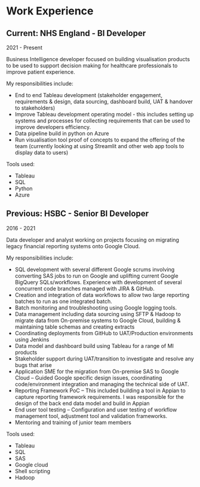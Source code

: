# Work Experience

## Current: NHS England - BI Developer
2021 - Present

Business Intelligence developer focused on building visualisation products to be used to support
decision making for healthcare professionals to improve patient experience.

My responsibilities include:

* End to end Tableau development (stakeholder engagement, requirements & design, data sourcing, dashboard build, UAT & handover to stakeholders)
* Improve Tableau development operating model - this includes setting up systems and processes for collecting requirements that can be used to improve developers efficiency.
* Data pipeline build in python on Azure
* Run visualisation tool proof of concepts to expand the offering of the team (currently looking at using Streamlit and other web app tools to display data to users)

Tools used:

- Tableau
- SQL
- Python
- Azure

## Previous: HSBC - Senior BI Developer
2016 - 2021

Data developer and analyst working on projects focusing on migrating legacy financial reporting systems onto Google Cloud.

My responsibilities include:

- SQL development with several different Google scrums involving converting SAS jobs to run on Google and uplifting current Google BigQuery SQLs/workflows. Experience with development of several concurrent code branches managed with JIRA & GitHub.
- Creation and integration of data workflows to allow two large reporting batches to run as one integrated batch.
- Batch monitoring and troubleshooting using Google logging tools.
- Data management including data sourcing using SFTP & Hadoop to migrate data from On-premise systems to Google Cloud, building & maintaining table schemas and creating extracts
- Coordinating deployments from GitHub to UAT/Production environments using Jenkins
- Data model and dashboard build using Tableau for a range of MI products
- Stakeholder support during UAT/transition to investigate and resolve any bugs that arise
- Application SME for the migration from On-premise SAS to Google Cloud – Guided Google specific design issues, coordinating code/environment integration and managing the technical side of UAT.
- Reporting Framework PoC – This included building a tool in Appian to capture reporting framework requirements. I was responsible for the design of the back end data model and build in Appian
- End user tool testing – Configuration and user testing of workflow management tool, adjustment tool and validation frameworks.
- Mentoring and training of junior team members

Tools used:

- Tableau
- SQL
- SAS
- Google cloud
- Shell scripting
- Hadoop